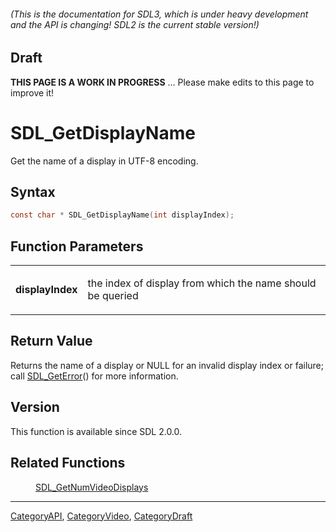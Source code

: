 ====== (This is the documentation for SDL3, which is under heavy development and the API is changing! SDL2 is the current stable version!) ======

== Draft ==

'''THIS PAGE IS A WORK IN PROGRESS''' ... Please make edits to this page to improve it!



<!-- #*^*^*^*^*See https://wiki.libsdl.org/SGFunctions for details on editing this page*^*^*^*^* -->
= SDL_GetDisplayName =

Get the name of a display in UTF-8 encoding.

== Syntax ==

<syntaxhighlight lang='c'>
const char * SDL_GetDisplayName(int displayIndex);
</syntaxhighlight>

== Function Parameters ==

{|
|'''displayIndex'''
|the index of display from which the name should be queried
|}

== Return Value ==

Returns the name of a display or NULL for an invalid display index or
failure; call [[SDL_GetError]]() for more information.

== Version ==

This function is available since SDL 2.0.0.

== Related Functions ==

:[[SDL_GetNumVideoDisplays]]

----
[[CategoryAPI]], [[CategoryVideo]], [[CategoryDraft]]
<!-- #See the Style Guide for instructions on editing the footer. -->


